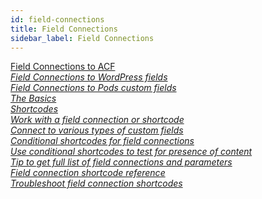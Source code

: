 ```yaml
---
id: field-connections
title: Field Connections
sidebar_label: Field Connections
---
```


<div className="row">
  <div className="col col--6">
    <a className="jump-to" href="/beaver-themer/field-connections/connections-to-acf/" aria-label="Field Connections to ACF">
      <div className="jump-to--main">
        Field Connections to ACF
      </div>
      <div className="jump-to--icon">
        <i className="fas fa-chevron-right" />
      </div>
    </a>
    <a className="jump-to" href="/beaver-themer/field-connections/connections-to-wp-custom-fields/display-a-wordpress-custom-field-in-a-singular-themer-layout" aria-label="Field Connections to WordPress fields">
      <div className="jump-to--main">
        Field Connections to WordPress fields
      </div>
      <div className="jump-to--icon">
        <i className="fas fa-chevron-right" />
      </div>
    </a>
  </div>
  <div className="col col--6">
    <a className="jump-to" href="/beaver-themer/field-connections/connections-to-pods-custom-fields/build-this-display-a-pods-custom-field-and-separator-only-when-theres-content" aria-label="Field Connections to Pods custom fields">
      <div className="jump-to--main">
        Field Connections to Pods custom fields
      </div>
      <div className="jump-to--icon">
        <i className="fas fa-chevron-right" />
      </div>
    </a>
  </div>
</div>


<a className="jump-to" href="/beaver-themer/field-connections/field-connection-basics-themer" aria-label="Field connection basics">
  <div className="jump-to--main">
    The Basics
  </div>
  <div className="jump-to--icon">
    <i className="fas fa-chevron-right" />
  </div>
</a>

<a className="jump-to" href="/beaver-themer/field-connections/field-connection-shortcodes-overview-themer" aria-label="Field connection basics">
  <div className="jump-to--main">
    Shortcodes
  </div>
  <div className="jump-to--icon">
    <i className="fas fa-chevron-right" />
  </div>
</a>

<a className="jump-to" href="/beaver-themer/field-connections/add-edit-or-delete-a-field-connection-or-shortcode-themer" aria-label="Work with a field connection or shortcode">
  <div className="jump-to--main">
    Work with a field connection or shortcode
  </div>
  <div className="jump-to--icon">
    <i className="fas fa-chevron-right" />
  </div>
</a>

<a className="jump-to" href="/beaver-themer/field-connections/connect-custom-fields-wordpress-toolset-pods-acf-themer" aria-label="Connect to various types of custom fields">
  <div className="jump-to--main">
    Connect to various types of custom fields
  </div>
  <div className="jump-to--icon">
    <i className="fas fa-chevron-right" />
  </div>
</a>

<a className="jump-to" href="/beaver-themer/field-connections/conditional-shortcodes-for-field-connections-overview-themer" aria-label="Conditional shortcodes for field connections">
  <div className="jump-to--main">
    Conditional shortcodes for field connections
  </div>
  <div className="jump-to--icon">
    <i className="fas fa-chevron-right" />
  </div>
</a>

<a className="jump-to" href="/beaver-themer/field-connections/use-conditional-shortcode-to-test-for-presence-of-content-themer" aria-label="Use conditional shortcodes to test for presence of content">
  <div className="jump-to--main">
    Use conditional shortcodes to test for presence of content
  </div>
  <div className="jump-to--icon">
    <i className="fas fa-chevron-right" />
  </div>
</a>

<a className="jump-to" href="/beaver-themer/field-connections/find-the-full-list-of-field-connection-and-parameters-themer" aria-label="Tip to get full list of field connections and parameters">
  <div className="jump-to--main">
    Tip to get full list of field connections and parameters
  </div>
  <div className="jump-to--icon">
    <i className="fas fa-chevron-right" />
  </div>
</a>

<a className="jump-to" href="/beaver-themer/field-connections/field-connection-shortcode-index-themer" aria-label="Field connection shortcode reference">
  <div className="jump-to--main">
    Field connection shortcode reference
  </div>
  <div className="jump-to--icon">
    <i className="fas fa-chevron-right" />
  </div>
</a>

<a className="jump-to" href="/beaver-themer/field-connections/troubleshoot-field-connection-shortcodes-themer" aria-label="Troubleshoot field connection shortcodes">
  <div className="jump-to--main">
    Troubleshoot field connection shortcodes
  </div>
  <div className="jump-to--icon">
    <i className="fas fa-chevron-right" />
  </div>
</a>
